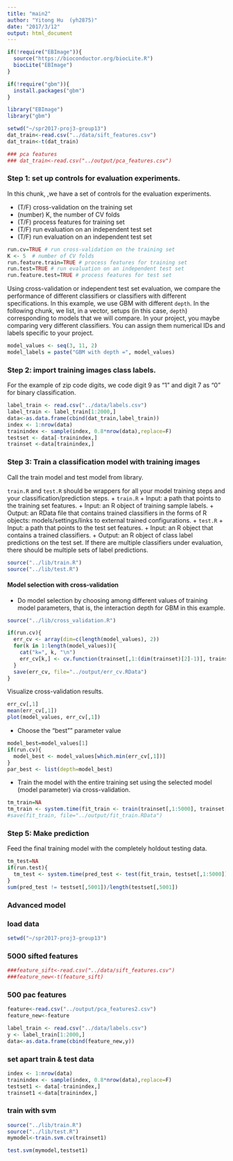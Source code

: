 ```yaml
---
title: "main2"
author: "Yitong Hu  (yh2875)"
date: "2017/3/12"
output: html_document
---
```


```r
if(!require("EBImage")){
  source("https://bioconductor.org/biocLite.R")
  biocLite("EBImage")
}

if(!require("gbm")){
  install.packages("gbm")
}

library("EBImage")
library("gbm")
```

```r
setwd("~/spr2017-proj3-group13")
dat_train<-read.csv("../data/sift_features.csv")
dat_train<-t(dat_train)

### pca features
### dat_train<-read.csv("../output/pca_features.csv")
```

### Step 1: set up controls for evaluation experiments.

In this chunk, ,we have a set of controls for the evaluation experiments. 

+ (T/F) cross-validation on the training set
+ (number) K, the number of CV folds
+ (T/F) process features for training set
+ (T/F) run evaluation on an independent test set
+ (T/F) run evaluation on an independent test set

```r
run.cv=TRUE # run cross-validation on the training set
K <- 5  # number of CV folds
run.feature.train=TRUE # process features for training set
run.test=TRUE # run evaluation on an independent test set
run.feature.test=TRUE # process features for test set
```

Using cross-validation or independent test set evaluation, we compare the performance of different classifiers or classifiers with different specifications. In this example, we use GBM with different `depth`. In the following chunk, we list, in a vector, setups (in this case, `depth`) corresponding to models that we will compare. In your project, you maybe comparing very different classifiers. You can assign them numerical IDs and labels specific to your project. 

```r
model_values <- seq(3, 11, 2)
model_labels = paste("GBM with depth =", model_values)
```


### Step 2: import training images class labels.

For the example of zip code digits, we code digit 9 as "1" and digit 7 as "0" for binary classification.

```r
label_train <- read.csv("../data/labels.csv")
label_train <- label_train[1:2000,]
data<-as.data.frame(cbind(dat_train,label_train))
index <- 1:nrow(data)
trainindex <- sample(index, 0.8*nrow(data),replace=F)
testset <- data[-trainindex,]
trainset <-data[trainindex,]
```


### Step 3: Train a classification model with training images
Call the train model and test model from library. 

`train.R` and `test.R` should be wrappers for all your model training steps and your classification/prediction steps. 
+ `train.R`
  + Input: a path that points to the training set features.
  + Input: an R object of training sample labels.
  + Output: an RData file that contains trained classifiers in the forms of R objects: models/settings/links to external trained configurations.
+ `test.R`
  + Input: a path that points to the test set features.
  + Input: an R object that contains a trained classifiers.
  + Output: an R object of class label predictions on the test set. If there are multiple classifiers under evaluation, there should be multiple sets of label predictions. 
```r
source("../lib/train.R")
source("../lib/test.R")
```

#### Model selection with cross-validation
* Do model selection by choosing among different values of training model parameters, that is, the interaction depth for GBM in this example. 
```r

source("../lib/cross_validation.R")

if(run.cv){
  err_cv <- array(dim=c(length(model_values), 2))
  for(k in 1:length(model_values)){
    cat("k=", k, "\n")
    err_cv[k,] <- cv.function(trainset[,1:(dim(trainset)[2]-1)], trainset[,(dim(trainset)[2])], model_values[k], K)
  }
  save(err_cv, file="../output/err_cv.RData")
}
```

Visualize cross-validation results. 

```r
err_cv[,1]
mean(err_cv[,1])
plot(model_values, err_cv[,1])
```


* Choose the "best"" parameter value
```r
model_best=model_values[1]
if(run.cv){
  model_best <- model_values[which.min(err_cv[,1])]
}
par_best <- list(depth=model_best)
```

* Train the model with the entire training set using the selected model (model parameter) via cross-validation.
```r
tm_train=NA
tm_train <- system.time(fit_train <- train(trainset[,1:5000], trainset[,5001], par_best))
#save(fit_train, file="../output/fit_train.RData")
```

### Step 5: Make prediction 
Feed the final training model with the completely holdout testing data. 
```r
tm_test=NA
if(run.test){
  tm_test <- system.time(pred_test <- test(fit_train, testset[,1:5000]))
}
sum(pred_test != testset[,5001])/length(testset[,5001])
```


### Advanced model


### load data
```r
setwd("~/spr2017-proj3-group13")
```

### 5000 sifted features
```r
###feature_sift<-read.csv("../data/sift_features.csv")
###feature_new<-t(feature_sift)
```

### 500 pac features
```r
feature<-read.csv("../output/pca_features2.csv")
feature_new<-feature
```



```r
label_train <- read.csv("../data/labels.csv")
y <- label_train[1:2000,]
data<-as.data.frame(cbind(feature_new,y))
```

### set apart train & test data

```r
index <- 1:nrow(data)
trainindex <- sample(index, 0.8*nrow(data),replace=F)
testset1 <- data[-trainindex,]
trainset1 <-data[trainindex,]
```


### train with svm
```r
source("../lib/train.R")
source("../lib/test.R")
mymodel<-train.svm.cv(trainset1)
```


```r
test.svm(mymodel,testset1)
```



